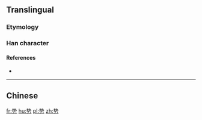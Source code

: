 {{also|勢}}
==Translingual==

===Etymology===
{{Han simp|勢|f=埶|t=执}}

===Han character===
{{Han char|rn=19|rad=力|as=06|sn=8|four=|canj=手戈大尸 (QIKS)|ids=⿱[[执]][[力]]}}

====References====
* {{Han ref|kx=0147.231|dkj=02347|dj=0332.030|hdz=10369.120|uh=52BF|ud=21183}}

----

==Chinese==
{{zh-see|勢}}

[[fr:势]]
[[hu:势]]
[[pl:势]]
[[zh:势]]